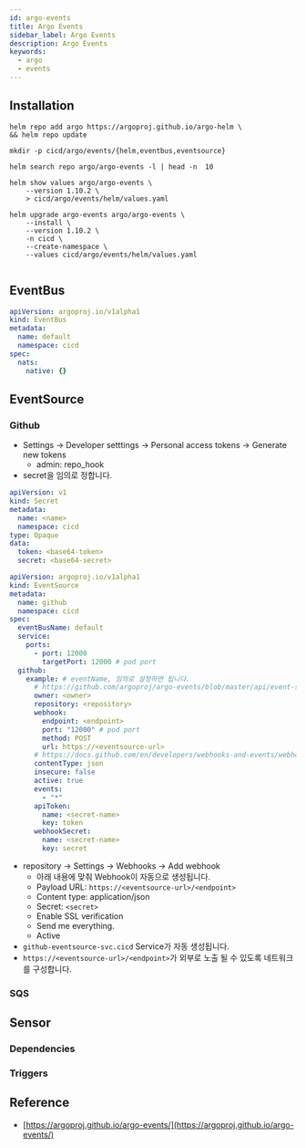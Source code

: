 ```yaml
---
id: argo-events
title: Argo Events
sidebar_label: Argo Events
description: Argo Events
keywords:
  - argo
  - events
---
```



## Installation

```shell
helm repo add argo https://argoproj.github.io/argo-helm \
&& helm repo update
```

```shell
mkdir -p cicd/argo/events/{helm,eventbus,eventsource}
```

```shell
helm search repo argo/argo-events -l | head -n  10
```

```shell
helm show values argo/argo-events \
    --version 1.10.2 \
    > cicd/argo/events/helm/values.yaml
```

```shell
helm upgrade argo-events argo/argo-events \
    --install \
    --version 1.10.2 \
    -n cicd \
    --create-namespace \
    --values cicd/argo/events/helm/values.yaml
```

<center>
  <Image
    img={require("@site/static/img/nn/mlops/cicd/argo-events-architecture.jpg")}
    width={750}
  />
</center>

## EventBus

```yaml title="cicd/argo/events/eventbus/default.yaml"
apiVersion: argoproj.io/v1alpha1
kind: EventBus
metadata:
  name: default
  namespace: cicd
spec:
  nats:
    native: {}
```

## EventSource

### Github

- Settings -> Developer setttings -> Personal access tokens -> Generate new tokens
  - admin: repo_hook
- secret을 임의로 정합니다.

```yaml
apiVersion: v1
kind: Secret
metadata:
  name: <name>
  namespace: cicd
type: Opaque
data:
  token: <base64-token>
  secret: <base64-secret>
```

```yaml title="cicd/argo/events/eventsource/github.yaml"
apiVersion: argoproj.io/v1alpha1
kind: EventSource
metadata:
  name: github
  namespace: cicd
spec:
  eventBusName: default
  service:
    ports:
      - port: 12000
        targetPort: 12000 # pod port
  github:
    example: # eventName, 임의로 설정하면 됩니다.
      # https://github.com/argoproj/argo-events/blob/master/api/event-source.md#githubeventsource
      owner: <owner>
      repository: <repository>
      webhook:
        endpoint: <endpoint>
        port: "12000" # pod port
        method: POST
        url: https://<eventsource-url>
      # https://docs.github.com/en/developers/webhooks-and-events/webhooks/webhook-events-and-payloads
      contentType: json
      insecure: false
      active: true
      events:
        - "*"
      apiToken:
        name: <secret-name>
        key: token
      webhookSecret:
        name: <secret-name>
        key: secret
```

- repository -> Settings -> Webhooks -> Add webhook
  - 아래 내용에 맞춰 Webhook이 자동으로 생성됩니다.
  - Payload URL: `https://<eventsource-url>/<endpoint>`
  - Content type: application/json
  - Secret: `<secret>`
  - Enable SSL verification
  - Send me everything.
  - Active
- `github-eventsource-svc.cicd` Service가 자동 생성됩니다.
- `https://<eventsource-url>/<endpoint>`가 외부로 노출 될 수 있도록 네트워크를 구성합니다.

### SQS

## Sensor

### Dependencies

### Triggers

## Reference

- [https://argoproj.github.io/argo-events/](https://argoproj.github.io/argo-events/)
